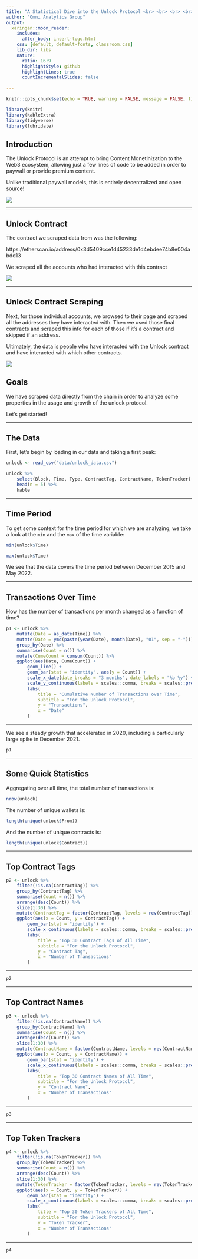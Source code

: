 ```yaml
---
title: "A Statistical Dive into the Unlock Protocol <br> <br> <br> <br> <br>"
author: "Omni Analytics Group"
output:
  xaringan::moon_reader:
    includes:
      after_body: insert-logo.html
    css: [default, default-fonts, classroom.css]
    lib_dir: libs
    nature:
      ratio: 16:9
      highlightStyle: github
      highlightLines: true
      countIncrementalSlides: false
      
---
```


```r
knitr::opts_chunk$set(echo = TRUE, warning = FALSE, message = FALSE, fig.align = "center", fig.width=14, dpi=300)

library(knitr)
library(kableExtra)
library(tidyverse)
library(lubridate)
```

## Introduction

The Unlock Protocol is an attempt to bring Content Monetinization to the Web3 ecosystem, allowing just a few lines of code to be added in order to paywall or provide premium content.

Unlike traditional paywall models, this is entirely decentralized and open source!

![](unlock.png)

---

## Unlock Contract

The contract we scraped data from was the following:

https://etherscan.io/address/0x3d5409cce1d45233de1d4ebdee74b8e004abdd13

We scraped all the accounts who had interacted with this contract

![](transactions.png)

---

## Unlock Contract Scraping

Next, for those individual accounts, we browsed to their page and scraped all the addresses they have interacted with. Then we used those final contracts and scraped this info for each of those if it's a contract and skipped if an address.

Ultimately, the data is people who have interacted with the Unlock contract and have interacted with which other contracts.

![](final.png)

## Goals

We have scraped data directly from the chain in order to analyze some properties in the usage and growth of the unlock protocol.

Let's get started!

---

## The Data

First, let's begin by loading in our data and taking a first peak:

```r
unlock <- read_csv("data/unlock_data.csv")

unlock %>%
    select(Block, Time, Type, ContractTag, ContractName, TokenTracker) %>%
    head(n = 5) %>%
    kable
```

---

## Time Period

To get some context for the time period for which we are analyzing, we take a look at the `min` and the `max` of the time variable:

```r
min(unlock$Time)
```

```r
max(unlock$Time)
```

We see that the data covers the time period between December 2015 and May 2022.

---

## Transactions Over Time

How has the number of transactions per month changed as a function of time?

```r
p1 <- unlock %>%
    mutate(Date = as_date(Time)) %>%
    mutate(Date = ymd(paste(year(Date), month(Date), "01", sep = "-"))) %>%
    group_by(Date) %>%
    summarise(Count = n()) %>%
    mutate(CumeCount = cumsum(Count)) %>%
    ggplot(aes(Date, CumeCount)) +
        geom_line() +
        geom_bar(stat = "identity", aes(y = Count)) +
        scale_x_date(date_breaks = "3 months", date_labels = "%b %y") +
        scale_y_continuous(labels = scales::comma, breaks = scales::pretty_breaks(n = 10)) +
        labs(
            title = "Cumulative Number of Transactions over Time",
            subtitle = "For the Unlock Protocol",
            y = "Transactions",
            x = "Date"
        )
```

---

We see a steady growth that accelerated in 2020, including a particularly large spike in December 2021.

```r
p1
```

---

## Some Quick Statistics

Aggregating over all time, the total number of transactions is:

```r
nrow(unlock)
```

The number of unique wallets is:

```r
length(unique(unlock$From))
```

And the number of unique contracts is:

```r
length(unique(unlock$Contract))
```

---

## Top Contract Tags

```r
p2 <- unlock %>%
    filter(!is.na(ContractTag)) %>%
    group_by(ContractTag) %>%
    summarise(Count = n()) %>%
    arrange(desc(Count)) %>%
    slice(1:30) %>%
    mutate(ContractTag = factor(ContractTag, levels = rev(ContractTag))) %>%
    ggplot(aes(x = Count, y = ContractTag)) +
        geom_bar(stat = "identity") +
        scale_x_continuous(labels = scales::comma, breaks = scales::pretty_breaks(n = 10)) +
        labs(
            title = "Top 30 Contract Tags of All Time",
            subtitle = "For the Unlock Protocol",
            y = "Contract Tag",
            x = "Number of Transactions"
        )
```

---

```r
p2
```

---

## Top Contract Names

```r
p3 <- unlock %>%
    filter(!is.na(ContractName)) %>%
    group_by(ContractName) %>%
    summarise(Count = n()) %>%
    arrange(desc(Count)) %>%
    slice(1:30) %>%
    mutate(ContractName = factor(ContractName, levels = rev(ContractName))) %>%
    ggplot(aes(x = Count, y = ContractName)) +
        geom_bar(stat = "identity") +
        scale_x_continuous(labels = scales::comma, breaks = scales::pretty_breaks(n = 10)) +
        labs(
            title = "Top 30 Contract Names of All Time",
            subtitle = "For the Unlock Protocol",
            y = "Contract Name",
            x = "Number of Transactions"
        )
```

---

```r
p3
```

---

## Top Token Trackers

```r
p4 <- unlock %>%
    filter(!is.na(TokenTracker)) %>%
    group_by(TokenTracker) %>%
    summarise(Count = n()) %>%
    arrange(desc(Count)) %>%
    slice(1:30) %>%
    mutate(TokenTracker = factor(TokenTracker, levels = rev(TokenTracker))) %>%
    ggplot(aes(x = Count, y = TokenTracker)) +
        geom_bar(stat = "identity") +
        scale_x_continuous(labels = scales::comma, breaks = scales::pretty_breaks(n = 10)) +
        labs(
            title = "Top 30 Token Trackers of All Time",
            subtitle = "For the Unlock Protocol",
            y = "Token Tracker",
            x = "Number of Transactions"
        )
```

---

```r
p4
```
